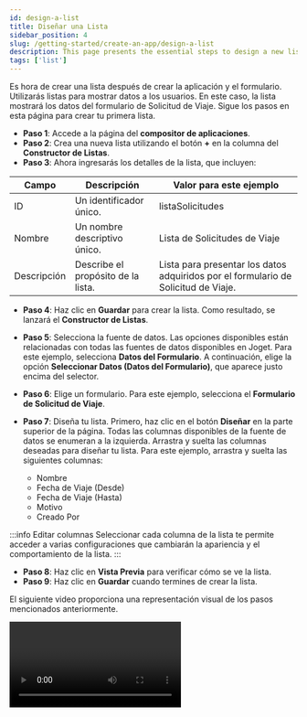 ```yaml
---
id: design-a-list
title: Diseñar una Lista
sidebar_position: 4
slug: /getting-started/create-an-app/design-a-list
description: This page presents the essential steps to design a new list
tags: ['list']
---
```



Es hora de crear una lista después de crear la aplicación y el formulario. Utilizarás listas para mostrar datos a los usuarios. En este caso, la lista mostrará los datos del formulario de Solicitud de Viaje. Sigue los pasos en esta página para crear tu primera lista.

- **Paso 1**: Accede a la página del **compositor de aplicaciones**.
- **Paso 2**: Crea una nueva lista utilizando el botón **+** en la columna del **Constructor de Listas**.
- **Paso 3**: Ahora ingresarás los detalles de la lista, que incluyen:

<table>
  <thead>
    <tr>
      <th>Campo</th>
      <th>Descripción</th>
      <th>Valor para este ejemplo</th>
    </tr>
  </thead>
  <tbody>
    <tr>
      <td>ID</td>
      <td>Un identificador único.</td>
      <td>listaSolicitudes</td>
    </tr>
    <tr>
      <td>Nombre</td>
      <td>Un nombre descriptivo único.</td>
      <td>Lista de Solicitudes de Viaje</td>
    </tr>
    <tr>
      <td>Descripción</td>
      <td>Describe el propósito de la lista.</td>
      <td>Lista para presentar los datos adquiridos por el formulario de Solicitud de Viaje.</td>
    </tr>
  </tbody>
</table>

- **Paso 4**: Haz clic en **Guardar** para crear la lista. Como resultado, se lanzará el **Constructor de Listas**.
- **Paso 5**: Selecciona la fuente de datos. Las opciones disponibles están relacionadas con todas las fuentes de datos disponibles en Joget. Para este ejemplo, selecciona **Datos del Formulario**. A continuación, elige la opción **Seleccionar Datos (Datos del Formulario)**, que aparece justo encima del selector.
- **Paso 6**: Elige un formulario. Para este ejemplo, selecciona el **Formulario de Solicitud de Viaje**.
- **Paso 7**: Diseña tu lista. Primero, haz clic en el botón **Diseñar** en la parte superior de la página. Todas las columnas disponibles de la fuente de datos se enumeran a la izquierda. Arrastra y suelta las columnas deseadas para diseñar tu lista. Para este ejemplo, arrastra y suelta las siguientes columnas:

  - Nombre
  - Fecha de Viaje (Desde)
  - Fecha de Viaje (Hasta)
  - Motivo
  - Creado Por

<Images
  imgURL="img/getting-started/create-an-app/design-a-list/list-creation.png"
  alt="Ejemplo de creación de lista"
/>

:::info Editar columnas
Seleccionar cada columna de la lista te permite acceder a varias configuraciones que cambiarán la apariencia y el comportamiento de la lista.
:::

- **Paso 8**: Haz clic en **Vista Previa** para verificar cómo se ve la lista.
- **Paso 9**: Haz clic en **Guardar** cuando termines de crear la lista.

El siguiente video proporciona una representación visual de los pasos mencionados anteriormente.

<Video url="https://www.youtube.com/embed/Z_mlAfVS_oQ?si=rFQKuBaBsd7u32D3" />

Felicidades por diseñar una nueva aplicación. Tu próximo paso es [diseñar una nueva interfaz de usuario](./design-a-ui).